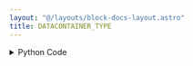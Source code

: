 ```yaml
---
layout: "@/layouts/block-docs-layout.astro"
title: DATACONTAINER_TYPE
---
```



<PythonDocsDisplay docstring={docstring} />

<details>
<summary>Python Code</summary>
```python
from flojoy import flojoy, DataContainer, TextBlob


@flojoy()
def DATACONTAINER_TYPE(
    default: DataContainer,
) -> TextBlob:
    """The DATACONTAINER_TYPE node returns a TextBlob containing the input DataContainer type (e.g. Vector).

    Must use the TEXT_VIEW node to view the text.

    Returns
    -------
    DataContainer
        TextBlob: Input DataContainer type
    """

    return TextBlob(text_blob=default.type)

```
[Find this Flojoy Block on GitHub](https://github.com/flojoy-ai/blocks/blob/main/blocks/EXTRACTORS/DEBUGGING/DATACONTAINER_TYPE/DATACONTAINER_TYPE.py)
</details>


## Example
